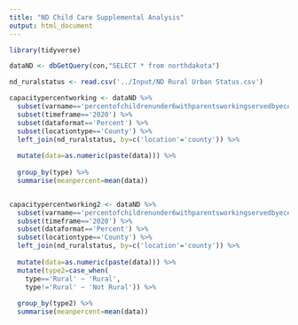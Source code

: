 ```yaml
---
title: "ND Child Care Supplemental Analysis"
output: html_document
---
```


```r
library(tidyverse)
```


```r
dataND <- dbGetQuery(con,"SELECT * from northdakota")

nd_ruralstatus <- read.csv('../Input/ND Rural Urban Status.csv')
```


```r
capacitypercentworking <- dataND %>% 
  subset(varname=='percentofchildrenunder6withparentsworkingservedbyececapacity') %>%
  subset(timeframe=='2020') %>%
  subset(dataformat=='Percent') %>%
  subset(locationtype=='County') %>%
  left_join(nd_ruralstatus, by=c('location'='county')) %>%
  
  mutate(data=as.numeric(paste(data))) %>%
  
  group_by(type) %>%
  summarise(meanpercent=mean(data))


capacitypercentworking2 <- dataND %>% 
  subset(varname=='percentofchildrenunder6withparentsworkingservedbyececapacity') %>%
  subset(timeframe=='2020') %>%
  subset(dataformat=='Percent') %>%
  subset(locationtype=='County') %>%
  left_join(nd_ruralstatus, by=c('location'='county')) %>%
  
  mutate(data=as.numeric(paste(data))) %>%
  mutate(type2=case_when(
    type=='Rural' ~ 'Rural',
    type!='Rural' ~ 'Not Rural')) %>%
  
  group_by(type2) %>%
  summarise(meanpercent=mean(data))





```